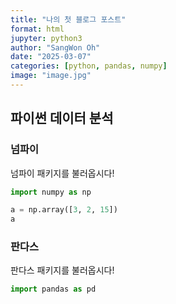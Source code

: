 ```yaml
---
title: "나의 첫 블로그 포스트"
format: html
jupyter: python3
author: "SangWon Oh"
date: "2025-03-07"
categories: [python, pandas, numpy]
image: "image.jpg"
---
```


## 파이썬 데이터 분석

### 넘파이

넘파이 패키지를 불러옵시다!

```python
import numpy as np

a = np.array([3, 2, 15])
a
```

### 판다스

판다스 패키지를 불러옵시다!

```python
import pandas as pd

```